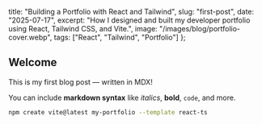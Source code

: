   title: "Building a Portfolio with React and Tailwind",
  slug: "first-post",
  date: "2025-07-17",
  excerpt: "How I designed and built my developer portfolio using React, Tailwind CSS, and Vite.",
  image: "/images/blog/portfolio-cover.webp",
  tags: ["React", "Tailwind", "Portfolio"]
};

## Welcome

This is my first blog post — written in MDX!

You can include **markdown syntax** like _italics_, **bold**, `code`, and more.

```bash
npm create vite@latest my-portfolio --template react-ts
